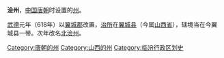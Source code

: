 '''浍州'''，[[中国|中国]][[唐朝|唐朝]]时设置的[[州|州]]。

[[武德|武德]]元年（618年）以[[翼城郡|翼城郡]]改置，[[治所|治所]]在[[翼城县|翼城县]]（今属[[山西省|山西省]]），辖境当在今翼城县一带。次年改名[[北浍州|北浍州]]。

{{唐朝行政区划小作品}}
{{DEFAULTSORT:H}}
[[Category:唐朝的州|Category:唐朝的州]]
[[Category:山西的州|Category:山西的州]]
[[Category:临汾行政区划史|Category:临汾行政区划史]]